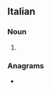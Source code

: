 ==Italian==

===Noun===
{{head|it|noun plural form|g=m}}

# {{plural of|orco|lang=it}}

===Anagrams===
* {{l|it|rochi}}